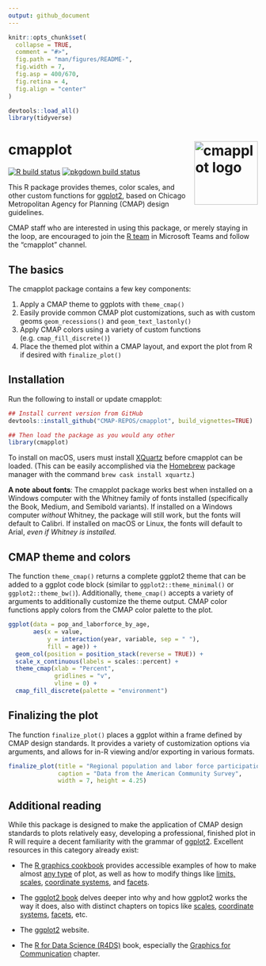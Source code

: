 ```yaml
---
output: github_document
---
```


```r
knitr::opts_chunk$set(
  collapse = TRUE,
  comment = "#>",
  fig.path = "man/figures/README-",
  fig.width = 7,
  fig.asp = 400/670,
  fig.retina = 4,
  fig.align = "center"
)

devtools::load_all()
library(tidyverse)
```

# cmapplot <img src="man/figures/logo.png" align="right" alt="cmapplot logo" width="128" />

<!-- badges: start -->
[![R build status](https://github.com/CMAP-REPOS/cmapplot/workflows/R-CMD-check/badge.svg)](https://github.com/CMAP-REPOS/cmapplot/actions?query=workflow%3AR-CMD-check)
[![pkgdown build status](https://github.com/CMAP-REPOS/cmapplot/workflows/pkgdown/badge.svg)](https://github.com/CMAP-REPOS/cmapplot/actions?query=workflow%3Apkgdown)
<!-- badges: end -->

This R package provides themes, color scales, and other custom functions for [ggplot2](https://github.com/tidyverse/ggplot2), based on Chicago Metropolitan Agency for Planning (CMAP) design guidelines.

CMAP staff who are interested in using this package, or merely staying in the loop, are encouraged to join the [R team](https://teams.microsoft.com/l/team/19%3ad705bfd7596a4518b588ad529d2367c8%40thread.skype/conversations?groupId=d7bab529-9c30-441e-9db6-4edfdca8202c&tenantId=43b185b9-e6d9-45a5-8e36-4c08dc0ab1a2) in Microsoft Teams and follow the "cmapplot" channel.


## The basics
The cmapplot package contains a few key components:

1. Apply a CMAP theme to ggplots with `theme_cmap()`
2. Easily provide common CMAP plot customizations, such as with custom geoms `geom_recessions()` and `geom_text_lastonly()`
3. Apply CMAP colors using a variety of custom functions (e.g. `cmap_fill_discrete()`)
4. Place the themed plot within a CMAP layout, and export the plot from R if desired with `finalize_plot()`


## Installation

Run the following to install or update cmapplot:

```r
## Install current version from GitHub
devtools::install_github("CMAP-REPOS/cmapplot", build_vignettes=TRUE)

## Then load the package as you would any other
library(cmapplot)
```

To install on macOS, users must install [XQuartz](https://www.xquartz.org) before cmapplot can be loaded. (This can be easily accomplished via the [Homebrew](https://brew.sh) package manager with the command `brew cask install xquartz`.)

**A note about fonts**: The cmapplot package works best when installed on a Windows computer with the Whitney family of fonts installed (specifically the Book, Medium, and Semibold variants). If installed on a Windows computer *without* Whitney, the package will still work, but the fonts will default to Calibri. If installed on macOS or Linux, the fonts will default to Arial, *even if Whitney is installed.*


## CMAP theme and colors

The function `theme_cmap()` returns a complete ggplot2 theme that can be added to a ggplot code block (similar to `ggplot2::theme_minimal()` or `ggplot2::theme_bw()`). Additionally, `theme_cmap()` accepts a variety of arguments to additionally customize the theme output. CMAP color functions apply colors from the CMAP color palette to the plot.

```r
ggplot(data = pop_and_laborforce_by_age, 
       aes(x = value,
           y = interaction(year, variable, sep = " "),
           fill = age)) +
  geom_col(position = position_stack(reverse = TRUE)) +
  scale_x_continuous(labels = scales::percent) +
  theme_cmap(xlab = "Percent",
             gridlines = "v",
             vline = 0) +
  cmap_fill_discrete(palette = "environment")
```


## Finalizing the plot

The function `finalize_plot()` places a ggplot within a frame defined by CMAP design standards. It provides a variety of customization options via arguments, and allows for in-R viewing and/or exporting in various formats.

```r
finalize_plot(title = "Regional population and labor force participation",
              caption = "Data from the American Community Survey",
              width = 7, height = 4.25)
```


## Additional reading

While this package is designed to make the application of CMAP design standards to plots relatively easy, developing a professional, finished plot in R will require a decent familiarity with the grammar of [ggplot2](ggplot2.tidyverse.org/). Excellent resources in this category already exist:

- The [R graphics cookbook](https://r-graphics.org/) provides accessible examples of how to make almost [any type](https://r-graphics.org/recipe-miscgraph-vectorfield) of plot, as well as how to modify things like [limits, scales](https://r-graphics.org/recipe-axes-range), [coordinate systems](https://r-graphics.org/recipe-axes-polar), and [facets](https://r-graphics.org/recipe-facet-basic).

- The [ggplot2 book](https://ggplot2-book.org/) delves deeper into why and how ggplot2 works the way it does, also with distinct chapters on topics like [scales](https://ggplot2-book.org/scales-guides.html), [coordinate systems](https://ggplot2-book.org/coord.html), [facets](https://ggplot2-book.org/facet.html), etc.

- The [ggplot2](ggplot2.tidyverse.org/) website.

- The [R for Data Science (R4DS)](https://r4ds.had.co.nz/) book, especially the [Graphics for Communication](https://r4ds.had.co.nz/graphics-for-communication.html) chapter.
